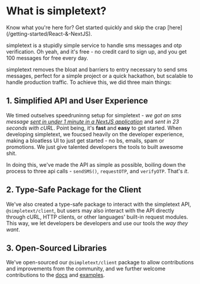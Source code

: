 
# What is simpletext?

<Callout>
Know what you're here for? Get started quickly and skip the crap [here](/getting-started/React-&-NextJS).
</Callout>

simpletext is a stupidly simple service to handle sms messages and otp verification. 
Oh yeah, and it's free - no credit card to sign up, and you get 100 messages for free every day.

simpletext removes the bloat and barriers to entry necessary to send sms messages, perfect
for a simple project or a quick hackathon, but scalable to handle production traffic. To achieve this, we did three main things:

## 1. Simplified API and User Experience

We timed outselves speedruninng setup for simpletext - _we got an sms message [sent in under 1 minute in a 
NextJS application](https://www.youtube.com/watch?v=NY5Nvw57mQs)_ and _sent in 23 seconds with cURL_. Point being, it's __fast__ and __easy__ to get started.
When developing simpletext, we foucsed heavily on the developer experience, making a bloatless
UI to just get started - no bs, emails, spam or promotions. We just give talented developers
the tools to built awesome shit.

In doing this, we've made the API as simple as possible, boiling down the process to three api calls - 
`sendSMS()`, `requestOTP`, and `verifyOTP`. That's _it_.

## 2. Type-Safe Package for the Client

We've also created a type-safe package to interact with the simpletext API, `@simpletext/client`, but users 
may also interact with the API directly through cURL, HTTP clients, or other languages' built-in request modules. This way, 
we let developers be developers and use our tools the _way they want_. 

## 3. Open-Sourced Libraries 

We've open-sourced our `@simpletext/client` package to allow contributions and improvements from the community,
and we further welcome contributions to the [docs](https://github.com/charliemeyer2000/simpletext/tree/main/apps/docs) 
and [examples](https://github.com/charliemeyer2000/simpletext/tree/main/examples).
